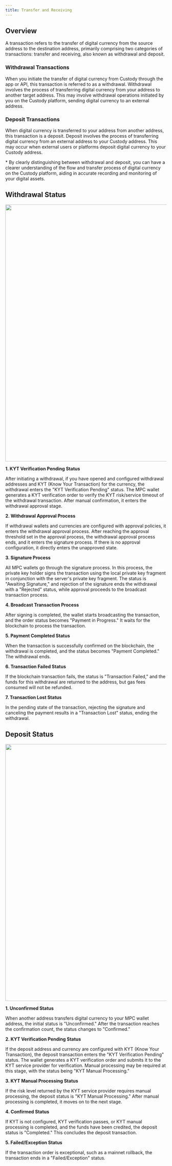 ```yaml
---
title: Transfer and Receiving
---
```


##  Overview

A transaction refers to the transfer of digital currency from the source address to the destination address, primarily comprising two categories of transactions: transfer and receiving, also known as withdrawal and deposit.

### Withdrawal Transactions
When you initiate the transfer of digital currency from Custody through the app or API, this transaction is referred to as a withdrawal. Withdrawal involves the process of transferring digital currency from your address to another target address. This may involve withdrawal operations initiated by you on the Custody platform, sending digital currency to an external address.

### Deposit Transactions
When digital currency is transferred to your address from another address, this transaction is a deposit. Deposit involves the process of transferring digital currency from an external address to your Custody address. This may occur when external users or platforms deposit digital currency to your Custody address.

<Tip> 
* By clearly distinguishing between withdrawal and deposit, you can have a clearer understanding of the flow and transfer process of digital currency on the Custody platform, aiding in accurate recording and monitoring of your digital assets.
</Tip>

##  Withdrawal Status
<div className="w-full flex items-center justify-center">
    <img src="/images/help-center/withdrawal_cn.png" width="800"/>
</div>

**1. KYT Verification Pending Status**

After initiating a withdrawal, if you have opened and configured withdrawal addresses and KYT (Know Your Transaction) for the currency, the withdrawal enters the "KYT Verification Pending" status. The MPC wallet generates a KYT verification order to verify the KYT risk/service timeout of the withdrawal transaction. After manual confirmation, it enters the withdrawal approval stage.

**2. Withdrawal Approval Process**

If withdrawal wallets and currencies are configured with approval policies, it enters the withdrawal approval process. After reaching the approval threshold set in the approval process, the withdrawal approval process ends, and it enters the signature process. If there is no approval configuration, it directly enters the unapproved state.

**3. Signature Process**

All MPC wallets go through the signature process. In this process, the private key holder signs the transaction using the local private key fragment in conjunction with the server's private key fragment. The status is "Awaiting Signature," and rejection of the signature ends the withdrawal with a "Rejected" status, while approval proceeds to the broadcast transaction process.

**4. Broadcast Transaction Process**

After signing is completed, the wallet starts broadcasting the transaction, and the order status becomes "Payment in Progress." It waits for the blockchain to process the transaction.

**5. Payment Completed Status**

When the transaction is successfully confirmed on the blockchain, the withdrawal is completed, and the status becomes "Payment Completed." The withdrawal ends.

**6. Transaction Failed Status**

If the blockchain transaction fails, the status is "Transaction Failed," and the funds for this withdrawal are returned to the address, but gas fees consumed will not be refunded.

**7. Transaction Lost Status**

In the pending state of the transaction, rejecting the signature and canceling the payment results in a "Transaction Lost" status, ending the withdrawal.

##  Deposit Status

<div className="w-full flex items-center justify-center">
    <img src="/images/help-center/deposit_cn.png" width="800"/>
</div>

**1. Unconfirmed Status**

When another address transfers digital currency to your MPC wallet address, the initial status is "Unconfirmed." After the transaction reaches the confirmation count, the status changes to "Confirmed."

**2. KYT Verification Pending Status**

If the deposit address and currency are configured with KYT (Know Your Transaction), the deposit transaction enters the "KYT Verification Pending" status. The wallet generates a KYT verification order and submits it to the KYT service provider for verification. Manual processing may be required at this stage, with the status being "KYT Manual Processing."

**3. KYT Manual Processing Status**

If the risk level returned by the KYT service provider requires manual processing, the deposit status is "KYT Manual Processing." After manual processing is completed, it moves on to the next stage.

**4. Confirmed Status**

If KYT is not configured, KYT verification passes, or KYT manual processing is completed, and the funds have been credited, the deposit status is "Completed." This concludes the deposit transaction.

**5. Failed/Exception Status**

If the transaction order is exceptional, such as a mainnet rollback, the transaction ends in a "Failed/Exception" status.
